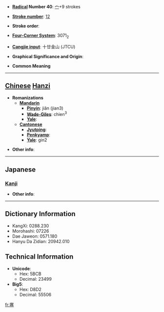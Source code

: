 * '''[[Wiktionary:Chinese radical index| Radical]] Number 40''': [[Wiktionary:Chinese radical index 宀|宀]]+9 strokes

* '''[[Wiktionary:Chinese total strokes index|Stroke number]]''': [[Wiktionary:Chinese total strokes index 12|12]]

* '''Stroke order''': 

* '''[[Wiktionary:Chinese four corner index|Four-Corner System]]''': 3071<sub>2</sub>

* '''[[Wiktionary:Chinese Cangjie index|Cangjie input]]''': 十廿金山 (JTCU)

* '''Graphical Significance and Origin''': 

* '''Common Meaning'''

----

== [[Chinese]] [[Hanzi]] ==

* '''Romanizations'''
** '''[[Mandarin]]'''
*** '''[[Pinyin]]''': jiǎn (jian3)
*** '''[[Wade-Giles]]''': chien<sup>3</sup>
*** '''[[Yale]]''': 
** '''[[Cantonese]]'''
*** '''[[Jyutping]]''':
*** '''[[Penkyamp]]''': 
*** '''[[Yale]]''': gin2

* '''Other info''': 

----

==Japanese==
===[[Kanji]]===
{{kanji|on readings=[[けん]] (ken)
|kun readings=
}}

* '''Other info''':  

----

== Dictionary Information ==

* KangXi: 0288.230
* Morohashi: 07226
* Dae Jaweon: 0571.180
* Hanyu Da Zidian: 20942.010

== Technical Information ==

* '''Unicode''':
** Hex: 5BCB
** Decimal: 23499
* '''Big5''':
** Hex: D8D2
** Decimal: 55506

[[fr:寋]]